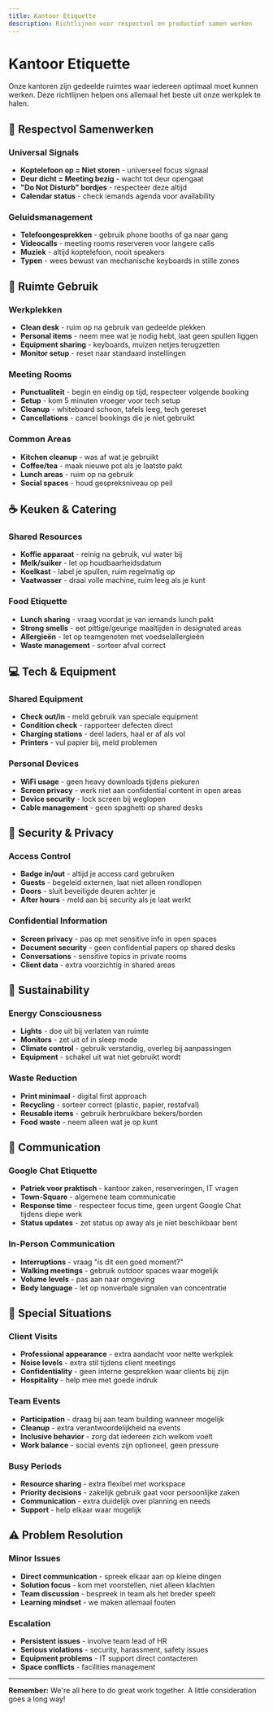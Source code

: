 ```yaml
---
title: Kantoor Etiquette
description: Richtlijnen voor respectvol en productief samen werken
---
```


# Kantoor Etiquette

Onze kantoren zijn gedeelde ruimtes waar iedereen optimaal moet kunnen werken. Deze richtlijnen helpen ons allemaal het beste uit onze werkplek te halen.

## 🤝 Respectvol Samenwerken

### Universal Signals

- **Koptelefoon op = Niet storen** - universeel focus signaal
- **Deur dicht = Meeting bezig** - wacht tot deur opengaat
- **"Do Not Disturb" bordjes** - respecteer deze altijd
- **Calendar status** - check iemands agenda voor availability

### Geluidsmanagement

- **Telefoongesprekken** - gebruik phone booths of ga naar gang
- **Videocalls** - meeting rooms reserveren voor langere calls
- **Muziek** - altijd koptelefoon, nooit speakers
- **Typen** - wees bewust van mechanische keyboards in stille zones

## 🏢 Ruimte Gebruik

### Werkplekken

- **Clean desk** - ruim op na gebruik van gedeelde plekken
- **Personal items** - neem mee wat je nodig hebt, laat geen spullen liggen
- **Equipment sharing** - keyboards, muizen netjes terugzetten
- **Monitor setup** - reset naar standaard instellingen

### Meeting Rooms

- **Punctualiteit** - begin en eindig op tijd, respecteer volgende booking
- **Setup** - kom 5 minuten vroeger voor tech setup
- **Cleanup** - whiteboard schoon, tafels leeg, tech gereset
- **Cancellations** - cancel bookings die je niet gebruikt

### Common Areas

- **Kitchen cleanup** - was af wat je gebruikt
- **Coffee/tea** - maak nieuwe pot als je laatste pakt
- **Lunch areas** - ruim op na gebruik
- **Social spaces** - houd gespreksniveau op peil

## ☕ Keuken & Catering

### Shared Resources

- **Koffie apparaat** - reinig na gebruik, vul water bij
- **Melk/suiker** - let op houdbaarheidsdatum
- **Koelkast** - label je spullen, ruim regelmatig op
- **Vaatwasser** - draai volle machine, ruim leeg als je kunt

### Food Etiquette

- **Lunch sharing** - vraag voordat je van iemands lunch pakt
- **Strong smells** - eet pittige/geurige maaltijden in designated areas
- **Allergieën** - let op teamgenoten met voedselallergieën
- **Waste management** - sorteer afval correct

## 💻 Tech & Equipment

### Shared Equipment

- **Check out/in** - meld gebruik van speciale equipment
- **Condition check** - rapporteer defecten direct
- **Charging stations** - deel laders, haal er af als vol
- **Printers** - vul papier bij, meld problemen

### Personal Devices

- **WiFi usage** - geen heavy downloads tijdens piekuren
- **Screen privacy** - werk niet aan confidential content in open areas
- **Device security** - lock screen bij weglopen
- **Cable management** - geen spaghetti op shared desks

## 🔐 Security & Privacy

### Access Control

- **Badge in/out** - altijd je access card gebruiken
- **Guests** - begeleid externen, laat niet alleen rondlopen
- **Doors** - sluit beveiligde deuren achter je
- **After hours** - meld aan bij security als je laat werkt

### Confidential Information

- **Screen privacy** - pas op met sensitive info in open spaces
- **Document security** - geen confidential papers op shared desks
- **Conversations** - sensitive topics in private rooms
- **Client data** - extra voorzichtig in shared areas

## 🌱 Sustainability

### Energy Consciousness

- **Lights** - doe uit bij verlaten van ruimte
- **Monitors** - zet uit of in sleep mode
- **Climate control** - gebruik verstandig, overleg bij aanpassingen
- **Equipment** - schakel uit wat niet gebruikt wordt

### Waste Reduction

- **Print minimaal** - digital first approach
- **Recycling** - sorteer correct (plastic, papier, restafval)
- **Reusable items** - gebruik herbruikbare bekers/borden
- **Food waste** - neem alleen wat je op kunt

## 📱 Communication

### Google Chat Etiquette

- **Patriek voor praktisch** - kantoor zaken, reserveringen, IT vragen
- **Town-Square** - algemene team communicatie
- **Response time** - respecteer focus time, geen urgent Google Chat tijdens diepe werk
- **Status updates** - zet status op away als je niet beschikbaar bent

### In-Person Communication

- **Interruptions** - vraag "is dit een goed moment?"
- **Walking meetings** - gebruik outdoor spaces waar mogelijk
- **Volume levels** - pas aan naar omgeving
- **Body language** - let op nonverbale signalen van concentratie

## 🎯 Special Situations

### Client Visits

- **Professional appearance** - extra aandacht voor nette werkplek
- **Noise levels** - extra stil tijdens client meetings
- **Confidentiality** - geen interne gesprekken waar clients bij zijn
- **Hospitality** - help mee met goede indruk

### Team Events

- **Participation** - draag bij aan team building wanneer mogelijk
- **Cleanup** - extra verantwoordelijkheid na events
- **Inclusive behavior** - zorg dat iedereen zich welkom voelt
- **Work balance** - social events zijn optioneel, geen pressure

### Busy Periods

- **Resource sharing** - extra flexibel met workspace
- **Priority decisions** - zakelijk gebruik gaat voor persoonlijke zaken
- **Communication** - extra duidelijk over planning en needs
- **Support** - help elkaar waar mogelijk

## ⚠️ Problem Resolution

### Minor Issues

- **Direct communication** - spreek elkaar aan op kleine dingen
- **Solution focus** - kom met voorstellen, niet alleen klachten
- **Team discussion** - bespreek in team als het breder speelt
- **Learning mindset** - we maken allemaal fouten

### Escalation

- **Persistent issues** - involve team lead of HR
- **Serious violations** - security, harassment, safety issues
- **Equipment problems** - IT support direct contacteren
- **Space conflicts** - facilities management

---

**Remember:** We're all here to do great work together. A little consideration goes a long way!
